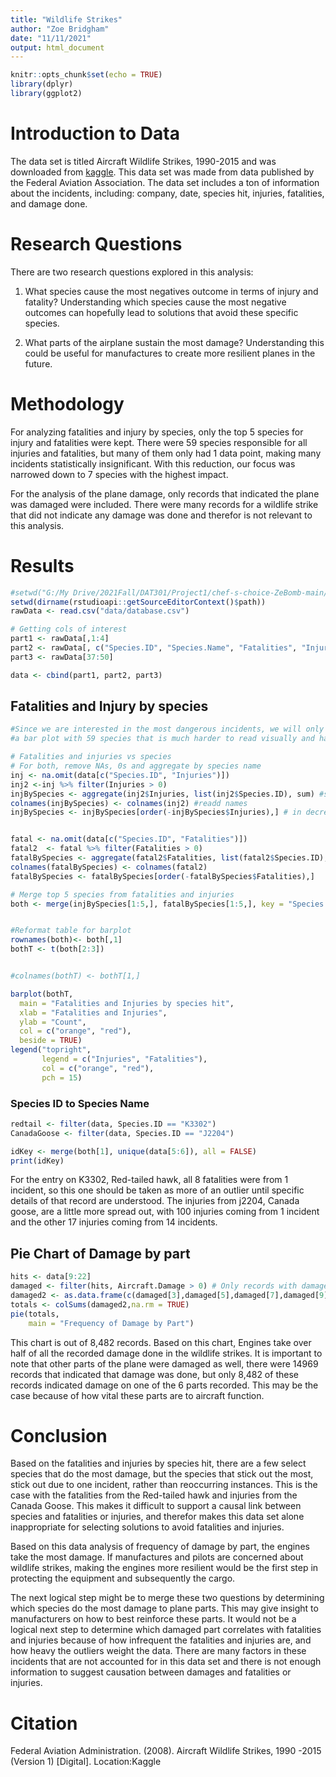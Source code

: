 ---
title: "Wildlife Strikes"
author: "Zoe Bridgham"
date: "11/11/2021"
output: html_document
---

```{r setup, include=FALSE}
knitr::opts_chunk$set(echo = TRUE)
library(dplyr)
library(ggplot2)

```
# Introduction to Data
The data set is titled Aircraft Wildlife Strikes, 1990-2015 and was downloaded from [kaggle](https://www.kaggle.com/faa/wildlife-strikes). This data set was made from data published by the Federal Aviation Association. The data set includes a ton of information about the incidents, including: company, date, species hit, injuries, fatalities, and damage done.

# Research Questions
There are two research questions explored in this analysis:

1. What species cause the most negatives outcome in terms of injury and fatality? Understanding which species cause the most negative outcomes can hopefully lead to solutions that avoid these specific species.

2. What parts of the airplane sustain the most damage? Understanding this could be useful for manufactures to create more resilient planes in the future.

# Methodology 
For analyzing fatalities and injury by species, only the top 5 species for injury and fatalities were kept. There were 59 species responsible for all injuries and fatalities, but many of them only had 1 data point, making many incidents statistically insignificant. With this reduction, our focus was narrowed down to 7 species with the highest impact. 

For the analysis of the plane damage, only records that indicated the plane was damaged were included. There were many records for a wildlife strike that did not indicate any damage was done and therefor is not relevant to this analysis. 

# Results 
```{r input and cleaning, echo=FALSE}
#setwd("G:/My Drive/2021Fall/DAT301/Project1/chef-s-choice-ZeBomb-main/chef-s-choice-ZeBomb-main")
setwd(dirname(rstudioapi::getSourceEditorContext()$path))
rawData <- read.csv("data/database.csv")

# Getting cols of interest
part1 <- rawData[,1:4]
part2 <- rawData[, c("Species.ID", "Species.Name", "Fatalities", "Injuries")]
part3 <- rawData[37:50]

data <- cbind(part1, part2, part3)

```



## Fatalities and Injury by species


```{r species, echo=FALSE}
#Since we are interested in the most dangerous incidents, we will only be looking at the top 5 species for injuries and fatalities, otherwise we would have 
#a bar plot with 59 species that is much harder to read visually and has many species with only one or two incidents. 

# Fatalities and injuries vs species 
# For both, remove NAs, 0s and aggregate by species name
inj <- na.omit(data[c("Species.ID", "Injuries")]) 
inj2 <-inj %>% filter(Injuries > 0)
injBySpecies <- aggregate(inj2$Injuries, list(inj2$Species.ID), sum) #sum grouped by species
colnames(injBySpecies) <- colnames(inj2) #readd names
injBySpecies <- injBySpecies[order(-injBySpecies$Injuries),] # in decreasing order


fatal <- na.omit(data[c("Species.ID", "Fatalities")])
fatal2  <- fatal %>% filter(Fatalities > 0)
fatalBySpecies <- aggregate(fatal2$Fatalities, list(fatal2$Species.ID), sum)
colnames(fatalBySpecies) <- colnames(fatal2)
fatalBySpecies <- fatalBySpecies[order(-fatalBySpecies$Fatalities),]

# Merge top 5 species from fatalities and injuries
both <- merge(injBySpecies[1:5,], fatalBySpecies[1:5,], key = "Species.Name", all = TRUE)


#Reformat table for barplot
rownames(both)<- both[,1]
bothT <- t(both[2:3])


#colnames(bothT) <- bothT[1,]

```

``` {r Species plot, echo=FALSE}
barplot(bothT,
  main = "Fatalities and Injuries by species hit",
  xlab = "Fatalities and Injuries",
  ylab = "Count",
  col = c("orange", "red"),
  beside = TRUE)
legend("topright", 
       legend = c("Injuries", "Fatalities"),
       col = c("orange", "red"),
       pch = 15)
```

### Species ID to Species Name
```{r Further exploration,echo=FALSE}
redtail <- filter(data, Species.ID == "K3302")
CanadaGoose <- filter(data, Species.ID == "J2204")
```
``` {r Species Key,echo=FALSE }
idKey <- merge(both[1], unique(data[5:6]), all = FALSE)
print(idKey)
```

For the entry on K3302, Red-tailed hawk, all 8 fatalities were from 1 incident, so this one should be taken as more of an outlier until specific details of that record are understood. The injuries from j2204, Canada goose, are a little more spread out, with 100 injuries coming from 1 incident and the other 17 injuries coming from 14 incidents.


## Pie Chart of Damage by part
```{r parts hit, echo=FALSE}
hits <- data[9:22]
damaged <- filter(hits, Aircraft.Damage > 0) # Only records with damage
damaged2 <- as.data.frame(c(damaged[3],damaged[5],damaged[7],damaged[9],damaged[11],damaged[13]))
totals <- colSums(damaged2,na.rm = TRUE)
pie(totals, 
    main = "Frequency of Damage by Part")
```

This chart is out of 8,482 records. Based on this chart, Engines take over half of all the recorded damage done in the wildlife strikes. It is important to note that other parts of the plane were damaged as well, there were 14969 records that indicated that damage was done, but only 8,482 of these records indicated damage on one of the 6 parts recorded. This may be the case because of how vital these parts are to aircraft function.

# Conclusion
Based on the fatalities and injuries by species hit, there are a few select species that do the most damage, but the species that stick out the most, stick out due to one incident, rather than reoccurring instances. This is the case with the fatalities from the Red-tailed hawk and injuries from the Canada Goose. This makes it difficult to support a causal link between species and fatalities or injuries, and therefor makes this data set alone inappropriate for selecting solutions to avoid fatalities and injuries.

Based on this data analysis of frequency of damage by part, the engines take the most damage. If manufactures and pilots are concerned about wildlife strikes, making the engines more resilient would be the first step in protecting the equipment and subsequently the cargo.

The next logical step might be to merge these two questions by determining which species do the most damage to plane parts. This may give insight to manufacturers on how to best reinforce these parts. It would not be a logical next step to determine which damaged part correlates with fatalities and injuries because of how infrequent the fatalities and injuries are, and how heavy the outliers weight the data. There are many factors in these incidents that are not accounted for in this data set and there is not enough information to suggest causation between damages and fatalities or injuries.

# Citation
Federal Aviation Administration. (2008). Aircraft Wildlife Strikes, 1990 -2015 (Version 1) [Digital]. Location:Kaggle